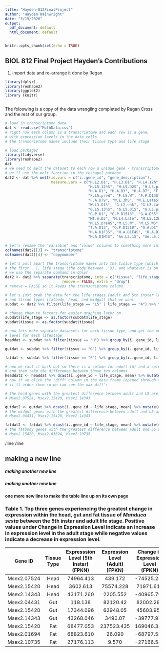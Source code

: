 ```yaml
---
title: "Hayden-812FinalProject"
author: "Hayden Wainwright"
date: "3/19/2020"
output:
  pdf_document: default
  html_document: default
---
```


```r
knitr::opts_chunk$set(echo = TRUE)
```

## BIOL 812 Final Project Hayden's Contributions

1. import data and re-arrange it done by Regan

```r
library(dplyr)
library(reshape2)
library(ggplot2)
library (knitr)



```

The foloowing is a copy of the data wrangling completed by Regan Cross and the rest of our group. 


```r

# load in transcriptome data
dat <- read.csv("MothData.csv")
# right now each column is a transcriptome and each row is a gene, 
# with expression levels in the data cells
# the transcriptome names include their tissue type and life stage

# load packages
library(tidyverse)
library(reshape2)
dat
# we need to melt the dataset to each row a unique gene - transcriptome combination
# we'll use the melt function in the reshape2 package
dat2 <- dat %>% melt(id.vars = c("ï..gene_id", "gene_description"), 
                     measure.vars = c("H.L2.D1", "H.L3.D1", "H.L4.12h", "H.L4.Late", 
                                      "H.L5.12hS", "H.L5.D2S", "H.L5.preWS", "H.P.Late", 
                                      "H.A.D1", "H.A.D3", "H.A.D7", "F.L4.Late", "F.L5.D1", 
                                      "F.L5.preW", "F.L5.W", "F.P.D13S", "F.P.D1518", "F.A.D13", 
                                      "F.A.D79", "W.E.3hS", "W.E.LateS", "W.L1.D1S", "W.L2.D1S", 
                                      "W.L3.D1S", "G.L2.unk", "G.L3.LateS", "G.L4.0h", "G.L4.12hS", "G.L4.LateS", 
                                      "G.L5.13hS", "G.L5.D1S", "G.L5.preWS", "G.L5.WS", "G.L5.W", 
                                      "G.P.D1", "G.P.D1518", "G.A.D35", "MT.L5.preW", "MT.A.D1", 
                                      "MT.A.D3", "M.L4.Late", "M.L5.12h", "M.L5.12hS", "M.L5.preW", 
                                      "M.L5.preWS","M.L5.W", "M.L5.WS",  "T.P.D3",  "T.P.D1518", 
                                      "T.A.D13", "O.P.D1518", "O.A.D1", "H.A.D1F1S", "H.A.D1F2S", 
                                      "H.A.D1F3S", "H.A.D1F4S", "H.A.D1M1S", "H.A.D1M2S", "H.A.D1M3S", 
                                      "H.A.D1M4S", "An.L5.1S", "An.L5.2S", "An.L5.3S", "An.A.F1S", "An.A.F2S",  "An.A.F3S", "An.A.MS"))

# let's rename the "variable" and "value" columns to something more informative
colnames(dat2)[3] <- "transcriptome"
colnames(dat2)[4] <- "copynumber"

# let's pull apart the transcriptome names into the tissue type (which is the code before
# the first . ), life stage (the code between .'s), and whatever is on the end
# we use the separate command in dplyr
dat2 <- dat2 %>% separate(transcriptome, into = c("tissue", "life_stage", "note"), 
                          remove = FALSE, extra = "drop")
# remove = FALSE so it keeps the tracnscriptome column

# let's just grab the data for the life stages (adult and 5th instar larva) 
# and tissue types (fatbody, head, and midgut) that we want
subdat <- dat2 %>% filter(life_stage == "L5" | life_stage == "A") %>% filter(tissue == "H" | tissue == "G" | tissue == "F")

# change them to factors for easier graphing later on
subdat$life_stage <- as.factor(subdat$life_stage)
subdat$tissue <- as.factor(subdat$tissue)

# now lets make separate dataesets for each tissue type, and get the mean expression
# level for each lifestage 
headdat <- subdat %>% filter(tissue == "H") %>% group_by(ï..gene_id, life_stage) %>% summarise(mean = round(mean(copynumber), digits = 3))

gutdat <- subdat %>% filter(tissue == "G") %>% group_by(ï..gene_id, life_stage) %>% summarise(mean = round(mean(copynumber), digits = 3))

fatdat <- subdat %>% filter(tissue == "F") %>% group_by(ï..gene_id, life_stage) %>% summarise(mean = round(mean(copynumber), digits = 3))

# now we cast it back out so there is a column for adult (A) and a column for larva (L5)
# and then take the difference between those two columns 
headdat2 <- headdat %>% dcast(ï..gene_id ~ life_stage, mean) %>% mutate(diff = abs(A - L5))
# now if we click the "diff" column in the data frame (opened through the environment)
# it'll order them so we can see the max diff's 

# the head genes with the greatest difference between adult and L5 are: 
# Msex2.07524, Msex2.15420, Msex2.14343

gutdat2 <- gutdat %>% dcast(ï..gene_id ~ life_stage, mean) %>% mutate(diff = abs(A - L5))
# the midgut genes with the greatest difference between adult and L5 are: 
# Msex2.04431, Msex2.15420, Msex2.14343

fatdat2 <- fatdat %>% dcast(ï..gene_id ~ life_stage, mean) %>% mutate(diff = abs(A - L5))
# the fatbody genes with the greatest difference between adult and L5 are: 
# Msex2.15420, Msex2.01694, Msex2.10735
```

/line
/line

## making a new line
#####  making another new line
#####  making another new line
#### one more new line to make the table line up on its own page

### Table 1. Top three genes experiencing the greatest change in expression within the head, gut and fat tissue of *Manduca sexta* between the 5th instar and adult life stage. Positive values under Change in Expression Level indicate an increase in expression level in the adult stage while negative values indicate a decrease in expression level. 

| Gene ID | Tissue Type | Expresssion Level (5th Instar) (FPKN) | Expression Level (Adult) (FPKN) | Change in Expression Level (FPKN) |
|:-------:|:-----------:|:----------------:|:--------------:|:---------------------------:|
| Msex2.07524 | Head | 74964.413 | 439.172 | -74525.241 |
| Msex2.15420 | Head | 3602.613 | 75574.228 | 71971.615 |
|	Msex2.14343 | Head | 43171.260 | 2205.552 | -40965.708 |
| Msex2.04431 | Gut | 118.138 | 82120.42 | 82002.282 |
| Msex2.15420 | Gut | 17344.096 | 62948.05 | 45603.954 |
| Msex2.14343 | Gut | 43268.046 | 3490.07 | -39777.976 |
| Msex2.15420 | Fat | 68477.053 | 237523.435 | 169046.382 | 
| Msex2.01694 | Fat | 68823.610	|	26.090 | -68797.520 |
| Msex2.10735 | Fat | 27176.113 | 9.570 | -27166.543 |



